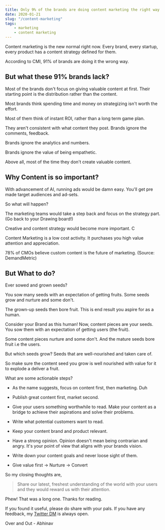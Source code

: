 ```yaml
---
title: Only 9% of the brands are doing content marketing the right way. What 91% of brands lack? 🤨
date: 2020-01-21
slug: "/content-marketing"
tags:
    - marketing
    - content marketing
---
```


Content marketing is the new normal right now. Every brand, every startup, every product has a content strategy defined for them.

According to CMI, 91% of brands are doing it the wrong way.

## But what these 91% brands lack?

Most of the brands don't focus on giving valuable content at first. Their starting point is the distribution rather than the content.

Most brands think spending time and money on strategizing isn't worth the effort.

Most of them think of instant ROI, rather than a long term game plan.

They aren't consistent with what content they post. Brands ignore the comments, feedback.

Brands ignore the analytics and numbers.

Brands ignore the value of being empathetic.

Above all, most of the time they don't create valuable content.

## Why Content is so important? 

With advancement of AI, running ads would be damn easy.  You'll get pre made target audiences and ad-sets.  

So what will happen?

The marketing teams would take a step back and focus on the strategy part. (Go back to your Drawing board!)

Creative and content strategy would become more important. C

Content Marketing is a low cost activity. It purchases you high value attention and appreciation.

78% of CMOs believe custom content is the future of marketing. (Source: DemandMetric)

## But What to do? 

Ever sowed and grown seeds? 

You sow many seeds with an expectation of getting fruits. Some seeds grow and nurture and some don't. 

The grown-up seeds then bore fruit. 
This is end result you aspire for as a human. 

Consider your Brand as this human!
Now, content pieces are your seeds. You sow them with an expectation of getting users (the fruit). 

Some content pieces nurture and some don't. And the mature seeds bore fruit i.e the users.

But which seeds grow?
Seeds that are well-nourished and taken care of.

So make sure the content seed you grow is well nourished with value for it to explode a deliver a fruit.

What are some actionable steps?

- As the name suggests, focus on content first, then marketing. Duh

- Publish great content first, market second.

- Give your users something worthwhile to read. Make your content as a bridge to achieve their aspirations and solve their problems.

- Write what potential customers want to read.

- Keep your content brand and product relevant.

- Have a strong opinion. Opinion doesn't mean being contrarian and angry. It's your point of view that aligns with your brands vision.

- Write down your content goals and never loose sight of them.

- Give value first → Nurture → Convert

So my closing thoughts are,

> Share our latest, freshest understanding of the world with your users and they would reward us with their attention.

Phew! That was a long one. Thanks for reading.

If you found it useful, please do share with your pals. If you have any feedback, my [Twitter DM](https://twitter.com/abhnvx) is always open.

Over and Out - Abhinav
